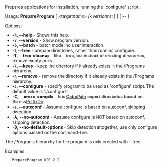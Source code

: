 Prepares applications for installation, running the 'configure' script.

Usage: '''PrepareProgram''' [ <target''name> [<version''nr>] ] [ -- <additional_options> ]

Options:
* '''-h, --help''' - Shows this help.
* '''-v, --version''' - Show program version.
* '''-b, --batch''' - batch mode: no user interaction
* '''-t, --tree''' - prepare directories, rather than running configure.
* '''-T, --tree-cleanup''' - like --tree, but instead of creating directories, remove empty ones
* '''-k, --keep''' - keep the directory if it already exists in the /Programs hierarchy.
* '''-r, --remove''' - remove the directory if it already exists in the /Programs hierarchy.
* '''-c, --configure''' ''<entry>'' - specify program to be used as 'configure' script. The default value is './configure'.
* '''-C, --cross-compile''' - lets [[GoboPath]] export directories based on $cross[[PrefixDir]].
* '''-a, --autoconf''' - Assume configure is based on autoconf, skipping detection.
* '''-A, --no-autoconf''' - Assume configure is NOT based on autoconf, skipping detection.
* '''-D, --no-default-options''' - Skip detection altogether, use only configure options passed on the command-line.

The /Programs hierarchy for the program is only created with --tree.

Examples:

    PrepareProgram KDE 2.2 


{{Scripts}}
